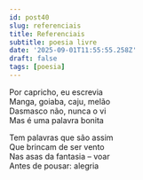 ```yaml
---
id: post40
slug: referenciais
title: Referenciais
subtitle: poesia livre
date: '2025-09-01T11:55:55.258Z'
draft: false
tags: [poesia]
---
```

Por capricho, eu escrevia  
Manga, goiaba, caju, melão  
Dasmasco não, nunca o vi  
Mas é uma palavra bonita  

Tem palavras que são assim  
Que brincam de ser vento  
Nas asas da fantasia – voar  
Antes de pousar: alegria
